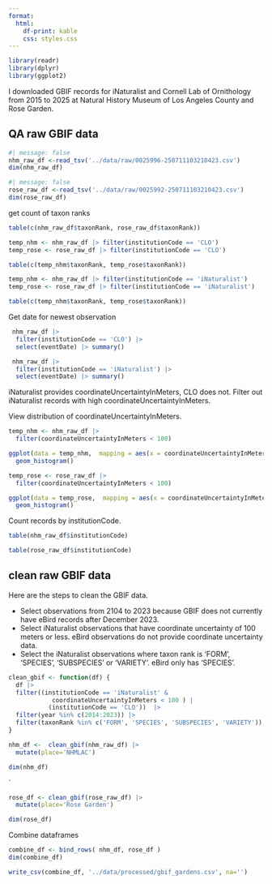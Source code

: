 ```yaml
---
format:
  html:
    df-print: kable
    css: styles.css
---
```


```r
library(readr)
library(dplyr)
library(ggplot2)
```

I downloaded GBIF records for iNaturalist and Cornell Lab of Ornithology from 2015 to 2025 at Natural History Museum of Los Angeles County and Rose Garden.

## QA raw GBIF data

```r
#| message: false
nhm_raw_df <-read_tsv('../data/raw/0025996-250711103210423.csv')
dim(nhm_raw_df)
```

```r
#| message: false
rose_raw_df <-read_tsv('../data/raw/0025992-250711103210423.csv')
dim(rose_raw_df)
```
get count of taxon ranks 


```r
table(c(nhm_raw_df$taxonRank, rose_raw_df$taxonRank))
```
```r
temp_nhm <- nhm_raw_df |> filter(institutionCode == 'CLO')
temp_rose <- rose_raw_df |> filter(institutionCode == 'CLO')

table(c(temp_nhm$taxonRank, temp_rose$taxonRank))
```

```r
temp_nhm <- nhm_raw_df |> filter(institutionCode == 'iNaturalist')
temp_rose <- rose_raw_df |> filter(institutionCode == 'iNaturalist')

table(c(temp_nhm$taxonRank, temp_rose$taxonRank))
```

Get date for newest observation

```r
 nhm_raw_df |> 
  filter(institutionCode == 'CLO') |> 
  select(eventDate) |> summary()
```
```r
 nhm_raw_df |> 
  filter(institutionCode == 'iNaturalist') |> 
  select(eventDate) |> summary()
```

iNaturalist provides coordinateUncertaintyInMeters, CLO does not. Filter out iNaturalist records with high coordinateUncertaintyInMeters.

View distribution of coordinateUncertaintyInMeters.

```r
temp_nhm <- nhm_raw_df |>
  filter(coordinateUncertaintyInMeters < 100)

ggplot(data = temp_nhm,  mapping = aes(x = coordinateUncertaintyInMeters)) +
  geom_histogram()
```

```r
temp_rose <- rose_raw_df |>
  filter(coordinateUncertaintyInMeters < 100)

ggplot(data = temp_rose,  mapping = aes(x = coordinateUncertaintyInMeters)) +
  geom_histogram()
```

Count records by institutionCode.

```r
table(nhm_raw_df$institutionCode)
```
```r
table(rose_raw_df$institutionCode)
```

## clean raw GBIF data

Here are the steps to clean the GBIF data.

- Select observations from 2104 to 2023 because GBIF does not currently have eBird records after December 2023. 
- Select iNaturalist observations that have coordinate uncertainty of 100 meters or less. eBird observations do not provide coordinate uncertainty data. 
- Select the iNaturalist observations where taxon rank is 'FORM', 'SPECIES', 'SUBSPECIES' or 'VARIETY'. eBird only has 'SPECIES'.

```r
clean_gbif <- function(df) {
  df |>
  filter((institutionCode == 'iNaturalist' & 
            coordinateUncertaintyInMeters < 100 ) | 
           (institutionCode == 'CLO'))  |>
  filter(year %in% c(2014:2023)) |>
  filter(taxonRank %in% c('FORM', 'SPECIES', 'SUBSPECIES', 'VARIETY'))  
}
```

```r
nhm_df <-  clean_gbif(nhm_raw_df) |>
  mutate(place='NHMLAC')

dim(nhm_df)
```

`
```r
rose_df <- clean_gbif(rose_raw_df) |>
  mutate(place='Rose Garden')

dim(rose_df)

```


Combine dataframes

```r
combine_df <- bind_rows( nhm_df, rose_df )
dim(combine_df)
```


```r
write_csv(combine_df, '../data/processed/gbif_gardens.csv', na='')
```

